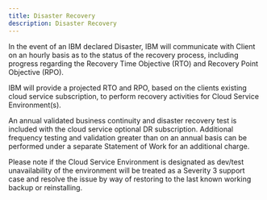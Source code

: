 ```yaml
---
title: Disaster Recovery
description: Disaster Recovery
---
```


In the event of an IBM declared Disaster, IBM will communicate with Client on an hourly basis as to the status of the recovery process, including progress regarding the Recovery Time Objective (RTO) and Recovery Point Objective (RPO).

IBM will provide a projected RTO and RPO, based on the clients existing cloud service subscription, to perform recovery activities for Cloud Service Environment(s).

An annual validated business continuity and disaster recovery test is included with the cloud service optional DR subscription.  Additional frequency testing and validation greater than on an annual basis can be performed under a separate Statement of Work for an additional charge.

Please note if the Cloud Service Environment is designated as dev/test unavailability of the environment will be treated as a Severity 3 support case and
resolve the issue by way of restoring to the last known working backup or reinstalling.
